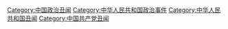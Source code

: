 [[Category:中国政治丑闻|Category:中国政治丑闻]]
[[Category:中华人民共和国政治事件|Category:中华人民共和国政治事件]]
[[Category:中华人民共和国丑闻|Category:中华人民共和国丑闻]]
[[Category:中国共产党丑闻|Category:中国共产党丑闻]]